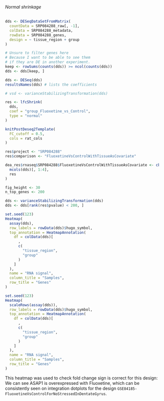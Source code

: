 ###### Normal shrinkage {#resultsRnaseqSRP084288FluoxetineVsControlWithTissueAsCovariateNormal}

```r
dds <- DESeqDataSetFromMatrix(
  countData = SRP084288_raw[, -1],
  colData = SRP084288_metadata,
  rowData = SRP084288_genes,
  design = ~ tissue_region + group
)

# Unsure to filter genes here
# Because I want to be able to see them
# if they are DE in another experiment.
keep <- rowSums(counts(dds)) >= ncol(counts(dds))
dds <- dds[keep, ]

dds <- DESeq(dds)
resultsNames(dds) # lists the coefficients

# vsd <- varianceStabilizingTransformation(dds)

res <- lfcShrink(
  dds,
  coef = "group_Fluoxetine_vs_Control",
  type = "normal"
)
```

```r

knitPostDeseq2Template(
  FC_cutoff = 0.5,
  cols = rat_cols
)

res$project <- "SRP084288"
res$comparison <- "FluoxetineVsControlWithTissueAsCovariate"

dea_res$rnaseq$SRP084288$FluoxetineVsControlWithTissueAsCovariate <- cbind(
  mcols(dds)[, 1:4],
  res
)
```


```r
fig_height <- 30
n_top_genes <- 200

dds <- varianceStabilizingTransformation(dds)
dds <- dds[rank(res$pvalue) < 200, ]
```

```r
set.seed(123)
Heatmap(
  assay(dds),
  row_labels = rowData(dds)$hugo_symbol,
  top_annotation = HeatmapAnnotation(
    df = colData(dds)[
      ,
      c(
        "tissue_region",
        "group"
      )
    ]
  ),
  name = "RNA signal",
  column_title = "Samples",
  row_title = "Genes"
)
```

```r
set.seed(123)
Heatmap(
  scaleRows(assay(dds)),
  row_labels = rowData(dds)$hugo_symbol,
  top_annotation = HeatmapAnnotation(
    df = colData(dds)[
      ,
      c(
        "tissue_region",
        "group"
      )
    ]
  ),
  name = "RNA signal",
  column_title = "Samples",
  row_title = "Genes"
)
```

This heatmap was used to check fold change sign is correct for this design:
We can see ASAP1 is overexpressed with Fluoxetine, which can be consistently seen on integration dotplots for the design `GSE84185-FluoxetineVsControlForNoStressedInDentateGyrus`.
